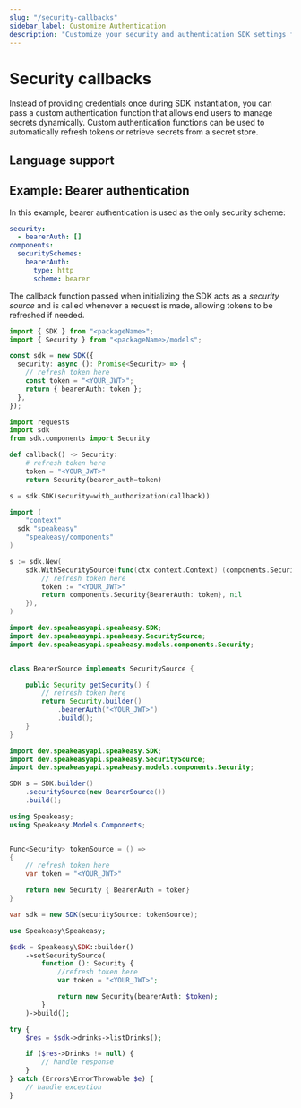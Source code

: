 ```yaml
---
slug: "/security-callbacks"
sidebar_label: Customize Authentication
description: "Customize your security and authentication SDK settings for OAuth."
---
```



# Security callbacks

Instead of providing credentials once during SDK instantiation, you can pass a custom authentication function that allows end users to manage secrets dynamically. Custom authentication functions can be used to automatically refresh tokens or retrieve secrets from a secret store.

## Language support

<Table 
  data={[
    { language: "TypeScript", status: "✅" },
    { language: "Python", status: "✅" },
    { language: "Go", status: "✅" },
    { language: "C#", status: "✅" },
    { language: "Java", status: "✅" },
    { language: "PHP", status: "🏗️" },
    { language: "Swift", status: "🏗️" },
    { language: "Ruby", status: "🏗️" }
  ]}
  columns={[
    { key: "language", header: "Language" },
    { key: "status", header: "Status" }
  ]}
/>

## Example: Bearer authentication

In this example, bearer authentication is used as the only security scheme:

```yaml
security:
  - bearerAuth: []
components:
  securitySchemes:
    bearerAuth:
      type: http
      scheme: bearer
```

The callback function passed when initializing the SDK acts as a _security source_ and is called whenever a request is made, allowing tokens to be refreshed if needed.

<CodeWithTabs>

```typescript !!tabs TypeScript
import { SDK } from "<packageName>";
import { Security } from "<packageName>/models";

const sdk = new SDK({
  security: async (): Promise<Security> => {
    // refresh token here
    const token = "<YOUR_JWT>";
    return { bearerAuth: token };
  },
});
```

```python !!tabs Python
import requests
import sdk
from sdk.components import Security

def callback() -> Security:
    # refresh token here
    token = "<YOUR_JWT>"
    return Security(bearer_auth=token)

s = sdk.SDK(security=with_authorization(callback))
```

```go !!tabs Go
import (
	"context"
  sdk "speakeasy"
	"speakeasy/components"
)

s := sdk.New(
    sdk.WithSecuritySource(func(ctx context.Context) (components.Security, error) {
        // refresh token here
        token := "<YOUR_JWT>"
        return components.Security{BearerAuth: token}, nil
    }),
)
```

```java !!tabs Java
import dev.speakeasyapi.speakeasy.SDK;
import dev.speakeasyapi.speakeasy.SecuritySource;
import dev.speakeasyapi.speakeasy.models.components.Security;


class BearerSource implements SecuritySource {

    public Security getSecurity() {
        // refresh token here
        return Security.builder()
            .bearerAuth("<YOUR_JWT>")
            .build();
    }
}
```

```java !!tabs Java
import dev.speakeasyapi.speakeasy.SDK;
import dev.speakeasyapi.speakeasy.SecuritySource;
import dev.speakeasyapi.speakeasy.models.components.Security;

SDK s = SDK.builder()
    .securitySource(new BearerSource())
    .build();
```

```csharp !!tabs C#
using Speakeasy;
using Speakeasy.Models.Components;


Func<Security> tokenSource = () =>
{
    // refresh token here
    var token = "<YOUR_JWT>"

    return new Security { BearerAuth = token}
}

var sdk = new SDK(securitySource: tokenSource);
```

```php !!tabs PHP
use Speakeasy\Speakeasy;

$sdk = Speakeasy\SDK::builder()
    ->setSecuritySource(
        function (): Security {
            //refresh token here
            var token = "<YOUR_JWT>";

            return new Security(bearerAuth: $token);
        }
    )->build();

try {
    $res = $sdk->drinks->listDrinks();

    if ($res->Drinks != null) {
        // handle response
    }
} catch (Errors\ErrorThrowable $e) {
    // handle exception
}
```
</CodeWithTabs>
